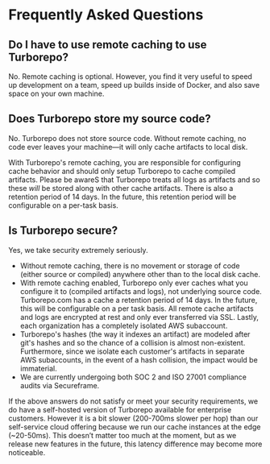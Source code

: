 # Frequently Asked Questions

## Do I have to use remote caching to use Turborepo?

No. Remote caching is optional. However, you find it very useful to speed up development on a team, speed up builds inside of Docker, and also save space on your own machine.

## Does Turborepo store my source code?

No. Turborepo does not store source code. Without remote caching, no code ever leaves your machine—it will only cache artifacts to local disk.

With Turborepo's remote caching, you are responsible for configuring cache behavior and should only setup Turborepo to cache compiled artifacts. Please be awareS that Turborepo treats all logs as artifacts and so these _will_ be stored along with other cache artifacts. There is also a retention period of 14 days. In the future, this retention period will be configurable on a per-task basis.

## Is Turborepo secure?

Yes, we take security extremely seriously.

- Without remote caching, there is no movement or storage of code (either source or compiled) anywhere other than to the local disk cache.
- With remote caching enabled, Turborepo only ever caches what you configure it to (compiled artifacts and logs), not underlying source code. Turborepo.com has a cache a retention period of 14 days. In the future, this will be configurable on a per task basis. All remote cache artifacts and logs are encrypted at rest and only ever transferred via SSL. Lastly, each organization has a completely isolated AWS subaccount.
- Turborepo's hashes (the way it indexes an artifact) are modeled after git's hashes and so the chance of a collision is almost non-existent. Furthermore, since we isolate each customer's artifacts in separate AWS subaccounts, in the event of a hash collision, the impact would be immaterial.
- We are currently undergoing both SOC 2 and ISO 27001 compliance audits via Secureframe.

If the above answers do not satisfy or meet your security requirements, we do have a self-hosted version of Turborepo available for enterprise customers. However it is a bit slower (200-700ms slower per hop) than our self-service cloud offering because we run our cache instances at the edge (~20-50ms). This doesn’t matter too much at the moment, but as we release new features in the future, this latency difference may become more noticeable.
